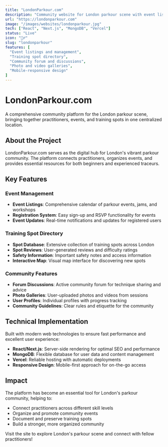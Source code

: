```yaml
---
title: "LondonParkour.com"
description: "Community website for London parkour scene with event listings, training spots, and community features."
url: "https://londonparkour.com"
image: "/images/websites/londonparkour.jpg"
tech: ["React", "Next.js", "MongoDB", "Vercel"]
status: "Live"
icon: "🏃‍♂️"
slug: "londonparkour"
features: [
  "Event listings and management",
  "Training spot directory", 
  "Community forum and discussions",
  "Photo and video galleries",
  "Mobile-responsive design"
]
---
```


# LondonParkour.com

A comprehensive community platform for the London parkour scene, bringing together practitioners, events, and training spots in one centralized location.

## About the Project

LondonParkour.com serves as the digital hub for London's vibrant parkour community. The platform connects practitioners, organizes events, and provides essential resources for both beginners and experienced traceurs.

## Key Features

### Event Management
- **Event Listings**: Comprehensive calendar of parkour events, jams, and workshops
- **Registration System**: Easy sign-up and RSVP functionality for events
- **Event Updates**: Real-time notifications and updates for registered users

### Training Spot Directory
- **Spot Database**: Extensive collection of training spots across London
- **Spot Reviews**: User-generated reviews and difficulty ratings
- **Safety Information**: Important safety notes and access information
- **Interactive Map**: Visual map interface for discovering new spots

### Community Features
- **Forum Discussions**: Active community forum for technique sharing and advice
- **Photo Galleries**: User-uploaded photos and videos from sessions
- **User Profiles**: Individual profiles with progress tracking
- **Community Guidelines**: Clear rules and etiquette for the community

## Technical Implementation

Built with modern web technologies to ensure fast performance and excellent user experience:

- **React/Next.js**: Server-side rendering for optimal SEO and performance
- **MongoDB**: Flexible database for user data and content management
- **Vercel**: Reliable hosting with automatic deployments
- **Responsive Design**: Mobile-first approach for on-the-go access

## Impact

The platform has become an essential tool for London's parkour community, helping to:
- Connect practitioners across different skill levels
- Organize and promote community events
- Document and preserve training spots
- Build a stronger, more organized community

Visit the site to explore London's parkour scene and connect with fellow practitioners! 